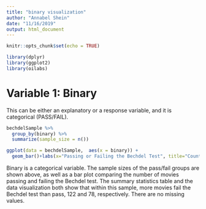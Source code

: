 ```yaml
---
title: "binary visualization"
author: "Annabel Shein"
date: "11/16/2019"
output: html_document
---
```


```r
knitr::opts_chunk$set(echo = TRUE)
```

```r
library(dplyr)
library(ggplot2)
library(oilabs)
```


# Variable 1: Binary

This can be either an explanatory or a response variable, and it is categorical (PASS/FAIL).

```r
bechdelSample %>%
  group_by(binary) %>%
  summarize(sample_size = n())
```

```r
ggplot(data = bechdelSample,  aes(x = binary)) +
  geom_bar()+labs(x="Passing or Failing the Bechdel Test", title="Count of movies passing or failing the Bechdel test")
```

Binary is a categorical variable. The sample sizes of the pass/fail groups are shown above, as well as a bar plot comparing the number of movies passing and failing the Bechdel test. The summary statistics table and the data visualization both show that within this sample, more movies fail the Bechdel test than pass, 122 and 78, respectively. There are no missing values. 